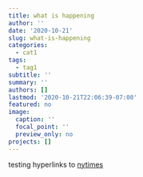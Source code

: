 ```yaml
---
title: what is happening
author: ''
date: '2020-10-21'
slug: what-is-happening
categories:
  - cat1
tags:
  - tag1
subtitle: ''
summary: ''
authors: []
lastmod: '2020-10-21T22:06:39-07:00'
featured: no
image:
  caption: ''
  focal_point: ''
  preview_only: no
projects: []
---
```


testing hyperlinks to [nytimes](https://www.nytimes.com){target="_blank"}

